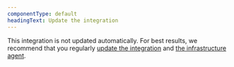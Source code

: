 ```yaml
---
componentType: default
headingText: Update the integration
---
```


This integration is not updated automatically. For best results, we recommend that you regularly [update the integration](/docs/integrations/host-integrations/installation/update-infrastructure-host-integration-package) and [the infrastructure agent](/docs/infrastructure/new-relic-infrastructure/installation/update-infrastructure-agent).
